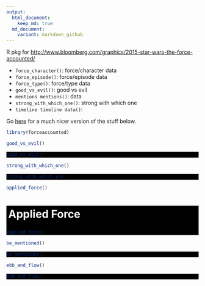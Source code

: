 ```yaml
---
output:
  html_document:
    keep_md: true
  md_document:
    variant: markdown_github
---
```


R pkg for <http://www.bloomberg.com/graphics/2015-star-wars-the-force-accounted/>

- `force_character()`:	force/character data
- `force_episode()`:	force/episode data
- `force_type()`:	force/type data
- `good_vs_evil()`:	good vs evil
- `mentions	mentions()`: data
- `strong_with_which_one()`:	strong with which one
- `timeline	timeline data()`:

Go [here](http://rud.is/projects/force_accounted.html) for a much nicer version of the stuff below.

```r
library(forceaccounted)
```

```r
good_vs_evil()
```

<div style="background:black">
```r
good_vs_evil()
```
</div>

```r
strong_with_which_one()
```

<div style="background:black">
```r
strong_with_which_one()
```
</div>

```r
applied_force()
```

<div style="background:black">
<h1 style="color:white; padding:5px">Applied Force</h1>
```r
applied_force()
```
</div>

```r
be_mentioned()
```

<div style="background:black">
```r
be_mentioned()
```
</div>

```r
ebb_and_flow()
```

<div style="background:black">
```r
ebb_and_flow()
```
</div>
